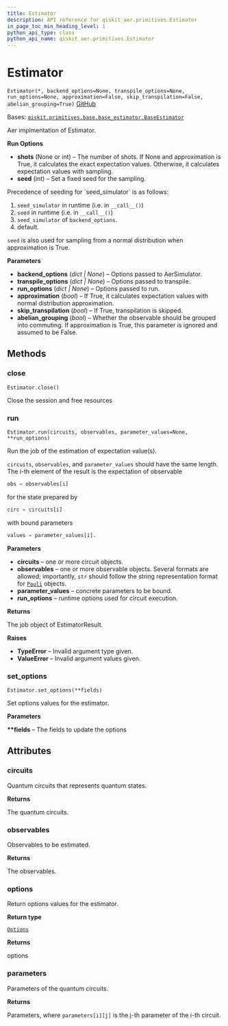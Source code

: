 ```yaml
---
title: Estimator
description: API reference for qiskit_aer.primitives.Estimator
in_page_toc_min_heading_level: 1
python_api_type: class
python_api_name: qiskit_aer.primitives.Estimator
---
```


# Estimator

<span id="qiskit_aer.primitives.Estimator" />

`Estimator(*, backend_options=None, transpile_options=None, run_options=None, approximation=False, skip_transpilation=False, abelian_grouping=True)` [GitHub](https://github.com/qiskit/qiskit-aer/tree/stable/0.12/qiskit_aer/primitives/estimator.py "view source code")

Bases: [`qiskit.primitives.base.base_estimator.BaseEstimator`](qiskit.primitives.BaseEstimator "qiskit.primitives.base.base_estimator.BaseEstimator")

Aer implmentation of Estimator.

**Run Options**

*   **shots** (None or int) – The number of shots. If None and approximation is True, it calculates the exact expectation values. Otherwise, it calculates expectation values with sampling.
*   **seed** (int) – Set a fixed seed for the sampling.

<Admonition title="Note" type="note">
  Precedence of seeding for `seed_simulator` is as follows:

  1.  `seed_simulator` in runtime (i.e. in `__call__()`)
  2.  `seed` in runtime (i.e. in `__call__()`)
  3.  `seed_simulator` of `backend_options`.
  4.  default.

  `seed` is also used for sampling from a normal distribution when approximation is True.
</Admonition>

**Parameters**

*   **backend\_options** (*dict | None*) – Options passed to AerSimulator.
*   **transpile\_options** (*dict | None*) – Options passed to transpile.
*   **run\_options** (*dict | None*) – Options passed to run.
*   **approximation** (*bool*) – If True, it calculates expectation values with normal distribution approximation.
*   **skip\_transpilation** (*bool*) – If True, transpilation is skipped.
*   **abelian\_grouping** (*bool*) – Whether the observable should be grouped into commuting. If approximation is True, this parameter is ignored and assumed to be False.

## Methods

### close

<span id="qiskit_aer.primitives.Estimator.close" />

`Estimator.close()`

Close the session and free resources

### run

<span id="qiskit_aer.primitives.Estimator.run" />

`Estimator.run(circuits, observables, parameter_values=None, **run_options)`

Run the job of the estimation of expectation value(s).

`circuits`, `observables`, and `parameter_values` should have the same length. The i-th element of the result is the expectation of observable

```python
obs = observables[i]
```

for the state prepared by

```python
circ = circuits[i]
```

with bound parameters

```python
values = parameter_values[i].
```

**Parameters**

*   **circuits** – one or more circuit objects.
*   **observables** – one or more observable objects. Several formats are allowed; importantly, `str` should follow the string representation format for [`Pauli`](qiskit.quantum_info.Pauli "qiskit.quantum_info.Pauli") objects.
*   **parameter\_values** – concrete parameters to be bound.
*   **run\_options** – runtime options used for circuit execution.

**Returns**

The job object of EstimatorResult.

**Raises**

*   **TypeError** – Invalid argument type given.
*   **ValueError** – Invalid argument values given.

### set\_options

<span id="qiskit_aer.primitives.Estimator.set_options" />

`Estimator.set_options(**fields)`

Set options values for the estimator.

**Parameters**

**\*\*fields** – The fields to update the options

## Attributes

<span id="qiskit_aer.primitives.Estimator.circuits" />

### circuits

Quantum circuits that represents quantum states.

**Returns**

The quantum circuits.

<span id="qiskit_aer.primitives.Estimator.observables" />

### observables

Observables to be estimated.

**Returns**

The observables.

<span id="qiskit_aer.primitives.Estimator.options" />

### options

Return options values for the estimator.

**Return type**

[`Options`](qiskit.providers.Options "qiskit.providers.options.Options")

**Returns**

options

<span id="qiskit_aer.primitives.Estimator.parameters" />

### parameters

Parameters of the quantum circuits.

**Returns**

Parameters, where `parameters[i][j]` is the j-th parameter of the i-th circuit.

